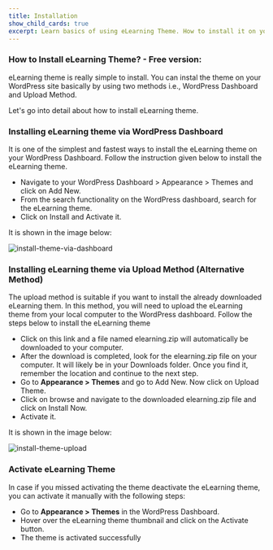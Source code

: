 ---
title: Installation
show_child_cards: true
excerpt: Learn basics of using eLearning Theme. How to install it on your WordPress setup.
---

### How to Install eLearning Theme? - Free version: 

eLearning theme is really simple to install. You can instal the theme on your WordPress site basically by using two methods i.e., WordPress Dashboard and Upload Method. 

Let's go into detail about how to install eLearning theme. 

### Installing eLearning theme via WordPress Dashboard 

It is one of the simplest and fastest ways to install the eLearning theme on your WordPress Dashboard. Follow the instruction given below to install the eLearning theme. 

- Navigate to your WordPress Dashboard > Appearance > Themes and click on Add New. 
- From the search functionality on the WordPress dashboard, search for the eLearning theme. 
- Click on Install and Activate it. 

It is shown in the image below: 

![install-theme-via-dashboard](https://user-images.githubusercontent.com/109593521/183350959-0e117ed8-b5f4-4fdd-9e36-71b82c521553.png)

### Installing eLearning theme via Upload Method (Alternative Method) 

The upload method is suitable if you want to install the already downloaded eLearning them. In this method, you will need to upload the eLearning theme from your local computer to the WordPress dashboard. Follow the steps below to install the eLearning theme 

- Click on this link and a file named elearning.zip will automatically be downloaded to your computer. 
- After the download is completed, look for the elearning.zip file on your computer. It will likely be in your Downloads folder. Once you find it, remember the location and continue to the next step. 
- Go to **Appearance > Themes** and go to Add New. Now click on Upload Theme. 
- Click on browse and navigate to the downloaded elearning.zip file and click on Install Now. 
- Activate it.

It is shown in the image below: 

![install-theme-upload](https://user-images.githubusercontent.com/109593521/183344728-e909c05a-3b44-4051-942d-3f494fbf3721.gif)


### Activate eLearning Theme 

In case if you missed activating the theme deactivate the eLearning theme, you can activate it manually with the following steps: 
 
- Go to **Appearance > Themes** in the WordPress Dashboard. 
- Hover over the eLearning theme thumbnail and click on the Activate button. 
- The theme is activated successfully




